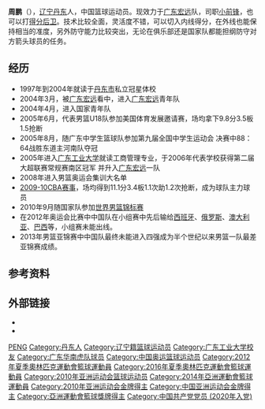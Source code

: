 {{Otheruses|周鹏}}
{{篮球运动员
|name = 周鹏
|image =
|nickname = 
|height = 2.06米
|weight = 90公斤
|team = [[广东华南虎篮球俱乐部|广东宏远]]
|number = 11
|position = [[小前锋|小前锋]]/[[得分后卫|得分后卫]]
|birth_date = {{birth date and age|1989|10|11}}
|birth_place ={{CHN}}[[辽宁省|辽宁]][[丹东市|丹东]]
|death_date = 
|death_place = 
|high_school = [[丹东市|丹东市]]私立冠星体校 
|college = [[广东工业大学|广东工业大学]]
|nationality = CHN
|draft =
|draft_team = 
|draft_year = 
|career_start = 
|career_end =
| former_teams =
|awards = 
}}
{{NoteTA|G1=Show}}
'''周鹏'''（{{bd|1989年|10月11日|catIdx=Z周}}），[[辽宁省|辽宁]][[丹东市|丹东]]人，中国篮球运动员。现效力于[[广东华南虎篮球俱乐部|广东宏远]]队，司职[[小前锋|小前锋]]，也可以打[[得分后卫|得分后卫]]。技术比较全面，灵活度不错，可以切入内线得分，在外线也能保持相当的准度，另外防守能力比较突出，无论在俱乐部还是国家队都能担纲防守对方箭头球员的任务。

== 经历 ==
* 1997年到2004年就读于[[丹东市|丹东市]]私立冠星体校 
* 2004年3月，被[[广东华南虎篮球俱乐部|广东宏远]]看中，进入[[广东华南虎篮球俱乐部|广东宏远]]青年队
* 2004年4月，进入国家青年队
* 2005年6月，代表男篮U18队参加美国体育发展邀请赛，场均拿下9.8分3.5板1.5抢断
* 2005年8月，随广东中学生篮球队参加第九届全国中学生运动会 决赛中88：64战胜东道主河南队夺冠
* 2005年进入[[广东工业大学|广东工业大学]]就读工商管理专业，于2006年代表学校获得第二届大超联赛常规赛南区冠军  并升入[[广东华南虎篮球俱乐部|广东宏远]]一队
* 2008年进入男篮奥运会集训大名单
* [[2009-10年中国男子篮球职业联赛|2009-10CBA赛事]]，场均得到11.1分3.4板1.1次助1.2次抢断，成为球队主力球员
* 2010年9月随国家队参加[[2010年世界籃球錦標賽|世界男篮锦标赛]]
* 在2012年奥运会比赛中中国队在小组赛中先后输给[[西班牙国家男子篮球队|西班牙]]、[[俄罗斯国家男子篮球队|俄罗斯]]、[[澳大利亚国家男子篮球队|澳大利亚]]、[[巴西國家男子籃球隊|巴西]]等，小组赛未能出线。
* 2013年男篮亚锦赛中中国队最终未能进入四强成为半个世纪以来男篮一队最差亚锦赛成绩。

== 参考资料 ==
{{reflist}}

== 外部链接 ==
* {{FIBA profile|id=62010|name=周鹏}}
* {{Sinaweibo|1922233745}}

{{Navboxes|title=周鹏在职业联赛的夺冠情况|list1=
{{2007-08赛季CBA总冠军|1}}
{{2008-09赛季CBA总冠军|1}}
{{2009-10赛季CBA总冠军|1}}
{{2010-11赛季CBA总冠军|1}}
{{2012-13赛季CBA总冠军|1}}
{{2018-19赛季CBA总冠军|1}}
{{2019-20赛季CBA总冠军|1}}
{{2020-21赛季CBA总冠军|1}}
}}
{{Navboxes|title=周鹏在国际大赛的参赛情况|list1=
{{中国2017年亚洲篮球锦标赛参赛名单}}
{{2016年奥运会男子篮球中国参赛名单}}
{{中国2015年亚洲篮球锦标赛参赛名单}}
{{中国2013年亚洲篮球锦标赛参赛名单}}
{{2012年奥运会男子篮球中国参赛名单}}
{{中国男篮2010年亚运会参赛名单}}
{{中国2010年世界篮球锦标赛参赛名单}}
}}
{{Authority control}}
{{DEFAULTSORT:Zhou周}}
[[Category:周姓|PENG]]
[[Category:丹东人|Category:丹东人]]
[[Category:辽宁籍篮球运动员|Category:辽宁籍篮球运动员]]
[[Category:广东工业大学校友|Category:广东工业大学校友]]
[[Category:广东华南虎队球员|Category:广东华南虎队球员]]
[[Category:中国奥运篮球运动员|Category:中国奥运篮球运动员]]
[[Category:2012年夏季奧林匹克運動會籃球運動員|Category:2012年夏季奧林匹克運動會籃球運動員]]
[[Category:2016年夏季奧林匹克運動會籃球運動員|Category:2016年夏季奧林匹克運動會籃球運動員]]
[[Category:2010年亚洲运动会篮球运动员|Category:2010年亚洲运动会篮球运动员]]
[[Category:2014年亞洲運動會籃球運動員|Category:2014年亞洲運動會籃球運動員]]
[[Category:2010年亚洲运动会金牌得主|Category:2010年亚洲运动会金牌得主]]
[[Category:中国亚洲运动会金牌得主|Category:中国亚洲运动会金牌得主]]
[[Category:亞洲運動會籃球獎牌得主|Category:亞洲運動會籃球獎牌得主]]
[[Category:中国共产党党员_(2020年入党)|Category:中国共产党党员 (2020年入党)]]